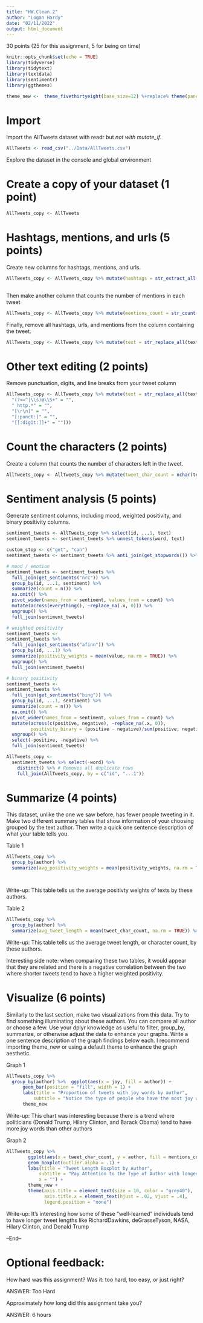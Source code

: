 ```yaml
---
title: "HW.Clean.2"
author: "Logan Hardy"
date: "02/11/2022"
output: html_document
---
```


30 points (25 for this assignment, 5 for being on time)


```r
knitr::opts_chunk$set(echo = TRUE)
library(tidyverse)
library(tidytext)
library(textdata)
library(sentimentr)
library(ggthemes)

theme_new <-  theme_fivethirtyeight(base_size=12) %+replace% theme(panel.grid.major.y = element_line(colour = "grey80", size = 0.25),  panel.grid.major.x = element_blank(), panel.background = element_rect(fill = "white"), plot.background = element_rect(fill = "white"), legend.background = element_rect(fill = "white"))
```

# Import
Import the AllTweets dataset with readr but *not with mutate_if*.
```r
AllTweets <- read_csv("../Data/AllTweets.csv")

```
Explore the dataset in the console and global environment 

# Create a copy of your dataset (1 point)
```r
AllTweets_copy <- AllTweets

```

# Hashtags, mentions, and urls (5 points)
Create new columns for hashtags, mentions, and urls. 
```r
AllTweets_copy <- AllTweets_copy %>% mutate(hashtags = str_extract_all(text, "(?<=^|\\s)#\\S+") %>% map_chr(~ str_c(., collapse = " ")), mentions = str_extract_all(text, "(?<=^|\\s)@\\S+") %>% map_chr(~ str_c(., collapse = " ")), urls = str_extract_all(text, "http[s]?://(?:[a-zA-Z]|[0-9]|[$-_@.&+]|[!*\\(\\),]|(?:%[0-9a-fA-F][0-9a-fA-F]))+") %>% map_chr(~ str_c(., collapse = " ")))
 
```

Then make another column that counts the number of mentions in each tweet 
```r
AllTweets_copy <- AllTweets_copy %>% mutate(mentions_count = str_count(mentions, "@"))
```

Finally, remove all hashtags, urls, and mentions from the column containing the tweet. 
```r
AllTweets_copy <- AllTweets_copy %>% mutate(text = str_replace_all(text, c("(?<=^|\\s)#\\S+" = "", "(?<=^|\\s)@\\S+" = "", "http[s]?://(?:[a-zA-Z]|[0-9]|[$-_@.&+]|[!*\\(\\),]|(?:%[0-9a-fA-F][0-9a-fA-F]))+" = "")))
```

# Other text editing (2 points)
Remove punctuation, digits, and line breaks from your tweet column
```r
AllTweets_copy <- AllTweets_copy %>% mutate(text = str_replace_all(text, c("(?<=^|\\s)#\\S+" = "", 
  "(?<=^|\\s)@\\S+" = "",
  " http.*" = "", 
  "[\r\n]" = "", 
  "[:punct:]" = "",
  "[[:digit:]]+" = "")))
```

# Count the characters (2 points)
Create a column that counts the number of characters left in the tweet. 
```r
AllTweets_copy <- AllTweets_copy %>% mutate(tweet_char_count = nchar(text))
```

# Sentiment analysis (5 points)
Generate sentiment columns, including mood, weighted positivity, and binary positivity columns. 
```r
sentiment_tweets <- AllTweets_copy %>% select(id, ...1, text)
sentiment_tweets <- sentiment_tweets %>% unnest_tokens(word, text)

custom_stop <- c("get", "can")
sentiment_tweets <- sentiment_tweets %>% anti_join(get_stopwords()) %>% filter(!word %in% custom_stop)

# mood / emotion 
sentiment_tweets <- sentiment_tweets %>% 
  full_join(get_sentiments("nrc")) %>% 
  group_by(id, ...1, sentiment) %>% 
  summarize(count = n()) %>% 
  na.omit() %>% 
  pivot_wider(names_from = sentiment, values_from = count) %>% 
  mutate(across(everything(), ~replace_na(.x, 0))) %>% 
  ungroup() %>% 
  full_join(sentiment_tweets)

# weighted positivity
sentiment_tweets <- 
sentiment_tweets %>% 
  full_join(get_sentiments("afinn")) %>% 
  group_by(id, ...1) %>% 
  summarize(positivity_weights = mean(value, na.rm = TRUE)) %>% 
  ungroup() %>% 
  full_join(sentiment_tweets)

# binary positivity 
sentiment_tweets <- 
sentiment_tweets %>% 
  full_join(get_sentiments("bing")) %>% 
  group_by(id, ...1, sentiment) %>% 
  summarize(count = n()) %>% 
  na.omit() %>% 
  pivot_wider(names_from = sentiment, values_from = count) %>% 
  mutate(across(c(positive, negative), ~replace_na(.x, 0)), 
         positivity_binary = (positive - negative)/sum(positive, negative, na.rm = TRUE)) %>% 
  ungroup() %>% 
  select(-positive, -negative) %>% 
  full_join(sentiment_tweets)

AllTweets_copy <- 
  sentiment_tweets %>% select(-word) %>% 
    distinct() %>% # Removes all duplicate rows
    full_join(AllTweets_copy, by = c("id", "...1")) 
```


# Summarize (4 points)
This dataset, unlike the one we saw before, has fewer people tweeting in it. Make two different summary tables that show information of your choosing grouped by the text author. Then write a quick one sentence description of what your table tells you. 

Table 1
```r
AllTweets_copy %>% 
  group_by(author) %>% 
  summarize(avg_positivity_weights = mean(positivity_weights, na.rm = TRUE)) %>% arrange(desc(avg_positivity_weights))




```

Write-up: This table tells us the average positivty weights of texts by these authors.

Table 2
```r
AllTweets_copy %>% 
  group_by(author) %>% 
  summarize(avg_tweet_length = mean(tweet_char_count, na.rm = TRUE)) %>% arrange(avg_tweet_length)

```

Write-up: This table tells us the average tweet length, or character count, by these authors. 

Interesting side note: when comparing these two tables, it would appear that they are related and there is a negative correlation between the two where shorter tweets tend to have a higher weighted positivity.  


# Visualize (6 points)
Similarly to the last section, make two visualizations from this data. Try to find something illuminating about these authors. You can compare all author or choose a few. Use your dplyr knowledge as useful to filter, group_by, summarize, or otherwise adjust the data to enhance your graphs. Write a one sentence description of the graph findings below each. I recommend importing theme_new or using a default theme to enhance the graph aesthetic. 

Graph 1
```r
AllTweets_copy %>% 
  group_by(author) %>%  ggplot(aes(x = joy, fill = author)) + 
      geom_bar(position = "fill", width = 1) +
      labs(title = "Proportion of tweets with joy words by author", 
          subtitle = "Notice the type of people who have the most joy words") +
      theme_new
```

Write-up: This chart was interesting because there is a trend where politicians (Donald Trump, Hilary Clinton, and Barack Obama) tend to have more joy words than other authors

Graph 2
```r
AllTweets_copy %>% 
        ggplot(aes(x = tweet_char_count, y = author, fill = mentions_count)) + 
        geom_boxplot(outlier.alpha = .1) +
        labs(title = "Tweet Length Boxplot by Author", 
            subtitle = "Pay Attention to the Type of Author with longer texts", 
            x = "") +
        theme_new + 
        theme(axis.title = element_text(size = 10, color = "grey40"),
              axis.title.x = element_text(hjust = .02, vjust = .4),
              legend.position = "none")

```

Write-up: It's interesting how some of these "well-learned" individuals tend to have longer tweet lengths like RichardDawkins, deGrasseTyson, NASA, Hilary Clinton, and Donald Trump

--End--

# Optional feedback: 

How hard was this assignment? Was it: too hard, too easy, or just right? 

ANSWER: Too Hard

Approximately how long did this assignment take you? 

ANSWER: 6 hours


